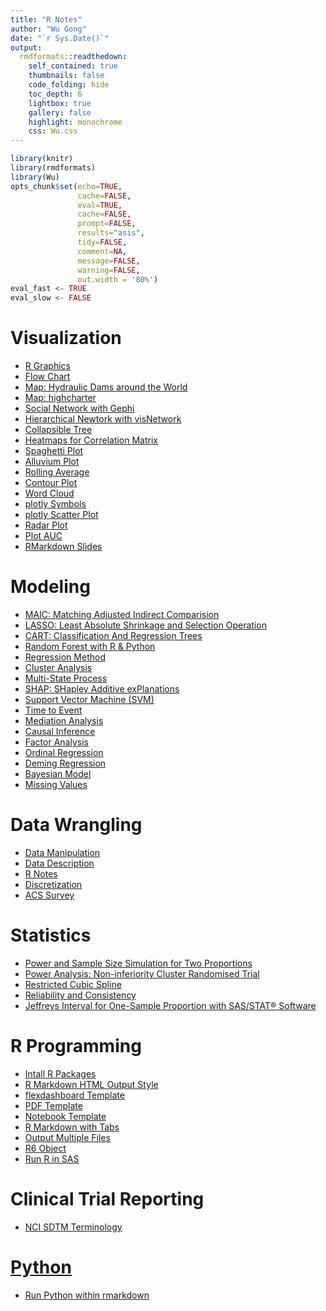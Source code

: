 ```yaml
---
title: "R Notes"
author: "Wu Gong"
date: "`r Sys.Date()`"
output:
  rmdformats::readthedown:
    self_contained: true
    thumbnails: false
    code_folding: hide
    toc_depth: 6
    lightbox: true
    gallery: false
    highlight: monochrome
    css: Wu.css
---
```





```r
library(knitr)
library(rmdformats)
library(Wu)
opts_chunk$set(echo=TRUE,
               cache=FALSE,
               eval=TRUE,
               cache=FALSE,
               prompt=FALSE,
               results="asis",
               tidy=FALSE,
               comment=NA,
               message=FALSE,
               warning=FALSE,
               out.width = '80%')
eval_fast <- TRUE
eval_slow <- FALSE
```






# Visualization
 * [R Graphics](graph.html)
 * [Flow Chart](flowchart.html)
 * [Map: Hydraulic Dams around the World](hydraulic_dams_around_the_world.html)
 * [Map: highcharter](map_highcharter.html)
 * [Social Network with Gephi](network_Gephi.html)
 * [Hierarchical Newtork with visNetwork](network_visNetwork.html)
 * [Collapsible Tree](collapsible_tree.html)
 * [Heatmaps for Correlation Matrix](heatmap_correlation.html)
 * [Spaghetti Plot](spaghetti_plot.html)
 * [Alluvium Plot](alluvium.html)
 * [Rolling Average](rolling_average.html)
 * [Contour Plot](contour_plot.html)
 * [Word Cloud](word_cloud.html)
 * [plotly Symbols](plotly_symbols.html)
 * [plotly Scatter Plot](plotly_scatterplot.html)
 * [Radar Plot](radar_plot.html)
 * [Plot AUC](plot_auc.html)
 * [RMarkdown Slides](rmarkdown_slides.html)


# Modeling

 * [MAIC: Matching Adjusted Indirect Comparision](MAIC.html)
 * [LASSO: Least Absolute Shrinkage and Selection Operation](lasso.html)
 * [CART: Classification And Regression Trees](cart.html)
 * [Random Forest with R & Python](randomforest.html)
 * [Regression Method](regression.html)
 * [Cluster Analysis](clustering.html)
 * [Multi-State Process](multi_state.html)
 * [SHAP: SHapley Additive exPlanations](shap.html)
 * [Support Vector Machine (SVM)](support_vector_machine.html)
 * [Time to Event](time_to_event.html)
 * [Mediation Analysis](mediation_analysis.html)
 * [Causal Inference](causal_inference.html)
 * [Factor Analysis](factor_analysis.html)
 * [Ordinal Regression](ordinal_regression.html)
 * [Deming Regression](Deming_regression.html)
 * [Bayesian Model](Bayesian_model.html)
 * [Missing Values](missing_values.html)

# Data Wrangling
 * [Data Manipulation](data_manipulation.html)
 * [Data Description](data_description.html)
 * [R Notes](r_notes.html)
 * [Discretization](discretization.html)
 * [ACS Survey](acs_survey.html)


# Statistics
 * [Power and Sample Size Simulation for Two Proportions](simulation_proportion.html)
 * [Power Analysis: Non-inferiority Cluster Randomised Trial](power_analysis.html)
 * [Restricted Cubic Spline](restricted_cubic_spline.html)
 * [Reliability and Consistency](reliability_and_consistency.html)
 * [Jeffreys Interval for One-Sample Proportion with SAS/STAT® Software](https://support.sas.com/resources/papers/proceedings15/3020-2015.pdf)


# R Programming
 * [Intall R Packages](install_packages.html)
 * [R Markdown HTML Output Style](style.html) 
 * [flexdashboard Template](template_flexdashboard.html)
 * [PDF Template](template_pdf.pdf)
 * [Notebook Template](template_notebook.html)
 * [R Markdown with Tabs](rmarkdown_with_tabs.html)
 * [Output Multiple Files](output_multiple_files.html)
 * [R6 Object](R6.html) 
 * [Run R in SAS](run_R_in_SAS.html)

# Clinical Trial Reporting

 * [NCI SDTM Terminology](sdtm_terminology.html)
 
 
# [Python](python.html)

 * [Run Python within rmarkdown](python.html)
